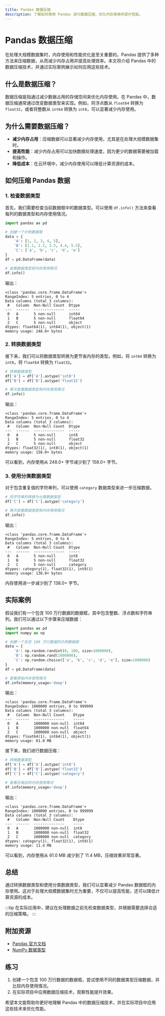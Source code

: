 ```yaml
---
title: Pandas 数据压缩
description: 了解如何使用 Pandas 进行数据压缩，优化内存使用并提升性能。
---
```


# Pandas 数据压缩

在处理大规模数据集时，内存使用和性能优化是至关重要的。Pandas 提供了多种方法来压缩数据，从而减少内存占用并提高处理效率。本文将介绍 Pandas 中的数据压缩技术，并通过实际案例展示如何应用这些技术。

## 什么是数据压缩？

数据压缩是指通过减少数据占用的存储空间来优化内存使用。在 Pandas 中，数据压缩通常通过改变数据类型来实现。例如，将浮点数从 `float64` 转换为 `float32`，或者将整数从 `int64` 转换为 `int8`，可以显著减少内存使用。

## 为什么需要数据压缩？

- **减少内存占用**：压缩数据可以显著减少内存使用，尤其是在处理大规模数据集时。
- **提高性能**：减少内存占用可以加快数据处理速度，因为更少的数据需要被加载和操作。
- **降低成本**：在云环境中，减少内存使用可以降低计算资源的成本。

## 如何压缩 Pandas 数据

### 1. 检查数据类型

首先，我们需要检查当前数据框中的数据类型。可以使用 `df.info()` 方法来查看每列的数据类型和内存使用情况。

```python
import pandas as pd

# 创建一个示例数据框
data = {
    'A': [1, 2, 3, 4, 5],
    'B': [1.1, 2.2, 3.3, 4.4, 5.5],
    'C': ['a', 'b', 'c', 'd', 'e']
}
df = pd.DataFrame(data)

# 查看数据类型和内存使用情况
df.info()
```

输出：

```
<class 'pandas.core.frame.DataFrame'>
RangeIndex: 5 entries, 0 to 4
Data columns (total 3 columns):
 #   Column  Non-Null Count  Dtype  
---  ------  --------------  -----  
 0   A       5 non-null      int64  
 1   B       5 non-null      float64
 2   C       5 non-null      object 
dtypes: float64(1), int64(1), object(1)
memory usage: 248.0+ bytes
```

### 2. 转换数据类型

接下来，我们可以将数据类型转换为更节省内存的类型。例如，将 `int64` 转换为 `int8`，将 `float64` 转换为 `float32`。

```python
# 转换数据类型
df['A'] = df['A'].astype('int8')
df['B'] = df['B'].astype('float32')

# 再次查看数据类型和内存使用情况
df.info()
```

输出：

```
<class 'pandas.core.frame.DataFrame'>
RangeIndex: 5 entries, 0 to 4
Data columns (total 3 columns):
 #   Column  Non-Null Count  Dtype  
---  ------  --------------  -----  
 0   A       5 non-null      int8   
 1   B       5 non-null      float32
 2   C       5 non-null      object 
dtypes: float32(1), int8(1), object(1)
memory usage: 158.0+ bytes
```

可以看到，内存使用从 248.0+ 字节减少到了 158.0+ 字节。

### 3. 使用分类数据类型

对于包含重复值的字符串列，可以使用 `category` 数据类型来进一步压缩数据。

```python
# 将字符串列转换为分类数据类型
df['C'] = df['C'].astype('category')

# 再次查看数据类型和内存使用情况
df.info()
```

输出：

```
<class 'pandas.core.frame.DataFrame'>
RangeIndex: 5 entries, 0 to 4
Data columns (total 3 columns):
 #   Column  Non-Null Count  Dtype   
---  ------  --------------  -----   
 0   A       5 non-null      int8    
 1   B       5 non-null      float32 
 2   C       5 non-null      category
dtypes: category(1), float32(1), int8(1)
memory usage: 138.0+ bytes
```

内存使用进一步减少到了 138.0+ 字节。

## 实际案例

假设我们有一个包含 100 万行数据的数据框，其中包含整数、浮点数和字符串列。我们可以通过以下步骤来压缩数据：

```python
import pandas as pd
import numpy as np

# 创建一个包含 100 万行数据的示例数据框
data = {
    'A': np.random.randint(0, 100, size=1000000),
    'B': np.random.rand(1000000),
    'C': np.random.choice(['a', 'b', 'c', 'd', 'e'], size=1000000)
}
df = pd.DataFrame(data)

# 查看原始内存使用情况
df.info(memory_usage='deep')
```

输出：

```
<class 'pandas.core.frame.DataFrame'>
RangeIndex: 1000000 entries, 0 to 999999
Data columns (total 3 columns):
 #   Column  Non-Null Count    Dtype  
---  ------  --------------    -----  
 0   A       1000000 non-null  int64  
 1   B       1000000 non-null  float64
 2   C       1000000 non-null  object 
dtypes: float64(1), int64(1), object(1)
memory usage: 61.0 MB
```

接下来，我们进行数据压缩：

```python
# 转换数据类型
df['A'] = df['A'].astype('int8')
df['B'] = df['B'].astype('float32')
df['C'] = df['C'].astype('category')

# 查看压缩后的内存使用情况
df.info(memory_usage='deep')
```

输出：

```
<class 'pandas.core.frame.DataFrame'>
RangeIndex: 1000000 entries, 0 to 999999
Data columns (total 3 columns):
 #   Column  Non-Null Count    Dtype   
---  ------  --------------    -----   
 0   A       1000000 non-null  int8    
 1   B       1000000 non-null  float32 
 2   C       1000000 non-null  category
dtypes: category(1), float32(1), int8(1)
memory usage: 11.4 MB
```

可以看到，内存使用从 61.0 MB 减少到了 11.4 MB，压缩效果非常显著。

## 总结

通过转换数据类型和使用分类数据类型，我们可以显著减少 Pandas 数据框的内存使用。这对于处理大规模数据集时尤为重要，不仅可以提高性能，还可以降低计算资源的成本。

:::tip
在实际应用中，建议在处理数据之前先检查数据类型，并根据需要选择合适的压缩策略。
:::

## 附加资源

- [Pandas 官方文档](https://pandas.pydata.org/pandas-docs/stable/)
- [NumPy 数据类型](https://numpy.org/doc/stable/reference/arrays.dtypes.html)

## 练习

1. 创建一个包含 100 万行数据的数据框，尝试使用不同的数据类型压缩数据，并比较内存使用情况。
2. 在实际项目中应用数据压缩技术，观察性能提升效果。

希望本文能帮助你更好地理解 Pandas 中的数据压缩技术，并在实际项目中应用这些技术来优化性能。